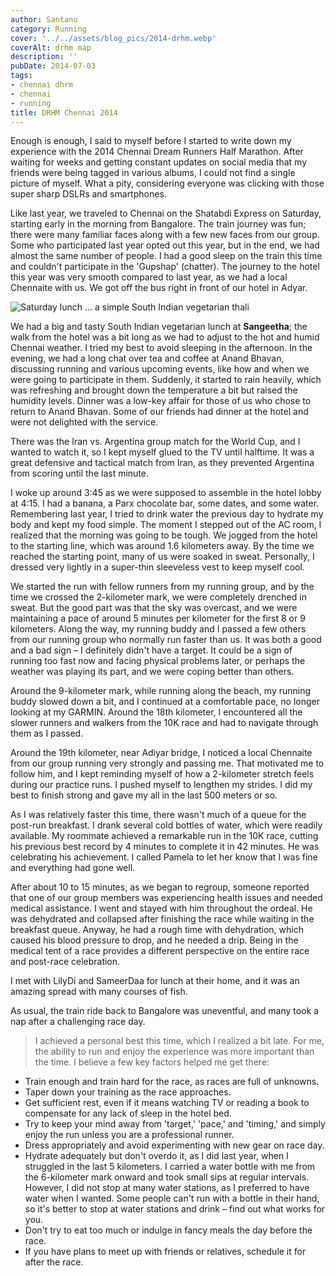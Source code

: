 ```yaml
---
author: Santanu
category: Running
cover: '../../assets/blog_pics/2014-drhm.webp'
coverAlt: drhm map
description: ''
pubDate: 2014-07-03
tags:
- chennai dhrm
- chennai
- running
title: DRHM Chennai 2014
---
```



Enough is enough, I said to myself before I started to write down my experience with the 2014 Chennai Dream Runners Half Marathon. After waiting for weeks and getting constant updates on social media that my friends were being tagged in various albums, I could not find a single picture of myself. What a pity, considering everyone was clicking with those super sharp DSLRs and smartphones.

Like last year, we traveled to Chennai on the Shatabdi Express on Saturday, starting early in the morning from Bangalore. The train journey was fun; there were many familiar faces along with a few new faces from our group. Some who participated last year opted out this year, but in the end, we had almost the same number of people. I had a good sleep on the train this time and couldn't participate in the 'Gupshap' (chatter). The journey to the hotel this year was very smooth compared to last year, as we had a local Chennaite with us. We got off the bus right in front of our hotel in Adyar.

<Image src={pic1} alt="Saturday lunch ... a simple South Indian vegetarian thali"/>

We had a big and tasty South Indian vegetarian lunch at **Sangeetha**; the walk from the hotel was a bit long as we had to adjust to the hot and humid Chennai weather. I tried my best to avoid sleeping in the afternoon. In the evening, we had a long chat over tea and coffee at Anand Bhavan, discussing running and various upcoming events, like how and when we were going to participate in them. Suddenly, it started to rain heavily, which was refreshing and brought down the temperature a bit but raised the humidity levels. Dinner was a low-key affair for those of us who chose to return to Anand Bhavan. Some of our friends had dinner at the hotel and were not delighted with the service.

There was the Iran vs. Argentina group match for the World Cup, and I wanted to watch it, so I kept myself glued to the TV until halftime. It was a great defensive and tactical match from Iran, as they prevented Argentina from scoring until the last minute.

I woke up around 3:45 as we were supposed to assemble in the hotel lobby at 4:15. I had a banana, a Parx chocolate bar, some dates, and some water. Remembering last year, I tried to drink water the previous day to hydrate my body and kept my food simple. The moment I stepped out of the AC room, I realized that the morning was going to be tough. We jogged from the hotel to the starting line, which was around 1.6 kilometers away. By the time we reached the starting point, many of us were soaked in sweat. Personally, I dressed very lightly in a super-thin sleeveless vest to keep myself cool.

We started the run with fellow runners from my running group, and by the time we crossed the 2-kilometer mark, we were completely drenched in sweat. But the good part was that the sky was overcast, and we were maintaining a pace of around 5 minutes per kilometer for the first 8 or 9 kilometers. Along the way, my running buddy and I passed a few others from our running group who normally run faster than us. It was both a good and a bad sign – I definitely didn't have a target. It could be a sign of running too fast now and facing physical problems later, or perhaps the weather was playing its part, and we were coping better than others.

Around the 9-kilometer mark, while running along the beach, my running buddy slowed down a bit, and I continued at a comfortable pace, no longer looking at my GARMIN. Around the 18th kilometer, I encountered all the slower runners and walkers from the 10K race and had to navigate through them as I passed.

Around the 19th kilometer, near Adiyar bridge, I noticed a local Chennaite from our group running very strongly and passing me. That motivated me to follow him, and I kept reminding myself of how a 2-kilometer stretch feels during our practice runs. I pushed myself to lengthen my strides. I did my best to finish strong and gave my all in the last 500 meters or so.

As I was relatively faster this time, there wasn't much of a queue for the post-run breakfast. I drank several cold bottles of water, which were readily available. My roommate achieved a remarkable run in the 10K race, cutting his previous best record by 4 minutes to complete it in 42 minutes. He was celebrating his achievement. I called Pamela to let her know that I was fine and everything had gone well.

After about 10 to 15 minutes, as we began to regroup, someone reported that one of our group members was experiencing health issues and needed medical assistance. I went and stayed with him throughout the ordeal. He was dehydrated and collapsed after finishing the race while waiting in the breakfast queue. Anyway, he had a rough time with dehydration, which caused his blood pressure to drop, and he needed a drip. Being in the medical tent of a race provides a different perspective on the entire race and post-race celebration.

I met with LilyDi and SameerDaa for lunch at their home, and it was an amazing spread with many courses of fish.

As usual, the train ride back to Bangalore was uneventful, and many took a nap after a challenging race day.

> I achieved a personal best this time, which I realized a bit late. For me, the ability to run and enjoy the experience was more important than the time. I believe a few key factors helped me get there:

- Train enough and train hard for the race, as races are full of unknowns.
- Taper down your training as the race approaches.
- Get sufficient rest, even if it means watching TV or reading a book to compensate for any lack of sleep in the hotel bed.
- Try to keep your mind away from 'target,' 'pace,' and 'timing,' and simply enjoy the run unless you are a professional runner.
- Dress appropriately and avoid experimenting with new gear on race day.
- Hydrate adequately but don't overdo it, as I did last year, when I struggled in the last 5 kilometers. I carried a water bottle with me from the 6-kilometer mark onward and took small sips at regular intervals. However, I did not stop at many water stations, as I preferred to have water when I wanted. Some people can't run with a bottle in their hand, so it's better to stop at water stations and drink – find out what works for you.
- Don't try to eat too much or indulge in fancy meals the day before the race.
- If you have plans to meet up with friends or relatives, schedule it for after the race.